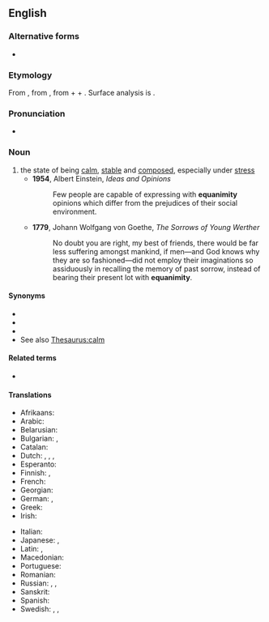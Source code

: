 ==English==

===Alternative forms===
* {{l|en|æquanimity}} {{qualifier|archaic}}

===Etymology===
From {{etyl|fr|en}} {{m|fr|équanimité}}, from {{etyl|la|en}} {{m|la|aequanimitās||calmness, equanimity}}, from {{m|la|aequus||even; calm; fair}} + {{m|la|animus||mind, soul}} + {{m|la|-itās}}. Surface analysis is {{confix|en|equ|animus|ity}}.

===Pronunciation===
* {{IPA|/ˌɛkwəˈnɪmɪtiː/|/ˌiːkwəˈnɪmɪtiː/|lang=en}}

===Noun===
{{en-noun|~|equanimities}}

# the state of being [[calm]], [[stable]] and [[composed]], especially under [[stress]]
#* '''1954''', Albert Einstein, ''Ideas and Opinions''
#*: Few people are capable of expressing with '''equanimity''' opinions which differ from the prejudices of their social environment.
#* '''1779''', Johann Wolfgang von Goethe, ''The Sorrows of Young Werther''
#*: No doubt you are right, my best of friends, there would be far less suffering amongst mankind, if men—and God knows why they are so fashioned—did not employ their imaginations so assiduously in recalling the memory of past sorrow, instead of bearing their present lot with '''equanimity'''.

====Synonyms====
* {{l|en|composure}}
* {{l|en|calmness}}
* {{l|en|even-mindedness}}
* See also [[Thesaurus:calm]]

====Related terms====
* {{l|en|equanimous}}

====Translations====
{{trans-top|state of being calm}}
* Afrikaans: {{t|af|egaligheid}}
* Arabic: {{t+|ar|صَبْر|m}}
* Belarusian: {{t-needed|be}}
* Bulgarian: {{t+|bg|хладнокръвие|n|sc=Cyrl}}, {{t+|bg|самообладание|n|sc=Cyrl}}
* Catalan: {{t|ca|equanimitat|f}}
* Dutch: {{t|nl|gelatenheid}}, {{t+|nl|berusting}}, {{t+|nl|kalmte}}, {{t|nl|gelijkmoedigheid|f}}
* Esperanto: {{t|eo|egalanimeco}}
* Finnish: {{t+|fi|tyyneys}}, {{t|fi|mielentyyneys}}
* French: {{t+|fr|équanimité|f}}
* Georgian: {{t|ka|სიმშვიდე|sc=Geor}}
* German: {{t+|de|Gelassenheit|f}}, {{t+|de|Gleichmut|m}}
* Greek: {{t+|el|γαλήνη|f|sc=Grek}}
* Irish: {{t|ga|sochmaíocht|f}}
{{trans-mid}}
* Italian: {{t+|it|equanimità|f}}
* Japanese: {{t+|ja|安心|tr=あんじん, anjin|sc=Jpan}}, {{t|ja|正念|tr=しょうねん, shōnen|sc=Jpan}}
* Latin: {{t|la|aequanimitās|f}}, {{t|la|aequitās|f}}
* Macedonian: {{t|mk|рамнодушност}}
* Portuguese: {{t+|pt|equanimidade|f}}
* Romanian: {{t+|ro|liniște|f}}
* Russian: {{t+|ru|хладнокро́вие|n}}, {{t+|ru|самооблада́ние|n}}, {{t+|ru|невозмути́мость|f}}
* Sanskrit: {{t+|sa|समत्व|n}}
* Spanish: {{t+|es|ecuanimidad}}
* Swedish: {{t|sv|jämnmod}}, {{t|sv|själsro}}, {{t+|sv|sinnesro}}
{{trans-bottom}}